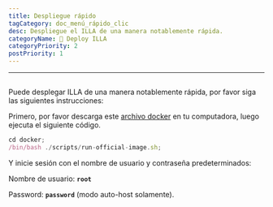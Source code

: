 ```yaml
---
title: Despliegue rápido
tagCategory: doc_menú_rápido_clic
desc: Despliegue el ILLA de una manera notablemente rápida.
categoryName: 👷 Deploy ILLA
categoryPriority: 2
postPriority: 1
---
```


* * *

## <Heading hidden>Despliegue rápido</Heading>

Puede desplegar ILLA de una manera notablemente rápida, por favor siga las siguientes instrucciones:

Primero, por favor descarga este [archivo docker](https://github.com/illacloud/deploy-illa-manually/tree/main/docker) en tu computadora, luego ejecuta el siguiente código.

```jsx
cd docker;
/bin/bash ./scripts/run-official-image.sh;
```

Y inicie sesión con el nombre de usuario y contraseña predeterminados:

Nombre de usuario: **`root`**

Password: **`password`** (modo auto-host solamente).
